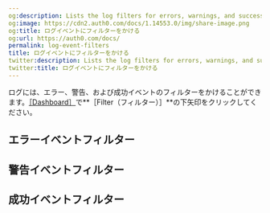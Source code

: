 ```yaml
---
og:description: Lists the log filters for errors, warnings, and success events.
og:image: https://cdn2.auth0.com/docs/1.14553.0/img/share-image.png
og:title: ログイベントにフィルターをかける
og:url: https://auth0.com/docs/
permalink: log-event-filters
title: ログイベントにフィルターをかける
twitter:description: Lists the log filters for errors, warnings, and success events.
twitter:title: ログイベントにフィルターをかける
---
```


ログには、エラー、警告、および成功イベントのフィルターをかけることができます。[［Dashboard］](%24%7Bmanage_url%7D/#/logs)で**［Filter（フィルター）］**の下矢印をクリックしてください。

## エラーイベントフィルター



## 警告イベントフィルター



## 成功イベントフィルター